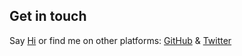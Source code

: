 ## Get in touch

Say [Hi](hello@loapu.dev) or find me on other platforms: [GitHub](https://github.com/Loapu) & [Twitter](https://www.twitter.com/LoapuDEV)
